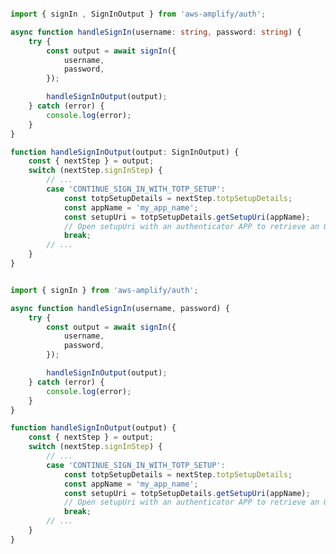 <BlockSwitcher>
<Block name="Typescript">

```ts

import { signIn , SignInOutput } from 'aws-amplify/auth';

async function handleSignIn(username: string, password: string) {
	try {
		const output = await signIn({
			username,
			password,
		});

		handleSignInOutput(output);
	} catch (error) {
		console.log(error);
	}
}

function handleSignInOutput(output: SignInOutput) {
	const { nextStep } = output;
	switch (nextStep.signInStep) {
		// ...
		case 'CONTINUE_SIGN_IN_WITH_TOTP_SETUP':
			const totpSetupDetails = nextStep.totpSetupDetails;
			const appName = 'my_app_name';
			const setupUri = totpSetupDetails.getSetupUri(appName);
			// Open setupUri with an authenticator APP to retrieve an OTP code
			break;
		// ...
	}
}

```

</Block>

<Block name="JavaScript">

```js

import { signIn } from 'aws-amplify/auth';

async function handleSignIn(username, password) {
	try {
		const output = await signIn({
			username,
			password,
		});

		handleSignInOutput(output);
	} catch (error) {
		console.log(error);
	}
}

function handleSignInOutput(output) {
	const { nextStep } = output;
	switch (nextStep.signInStep) {
		// ...
		case 'CONTINUE_SIGN_IN_WITH_TOTP_SETUP':
			const totpSetupDetails = nextStep.totpSetupDetails;
			const appName = 'my_app_name';
			const setupUri = totpSetupDetails.getSetupUri(appName);
			// Open setupUri with an authenticator APP to retrieve an OTP code
			break;
		// ...
	}
}

```

</Block>
</BlockSwitcher>